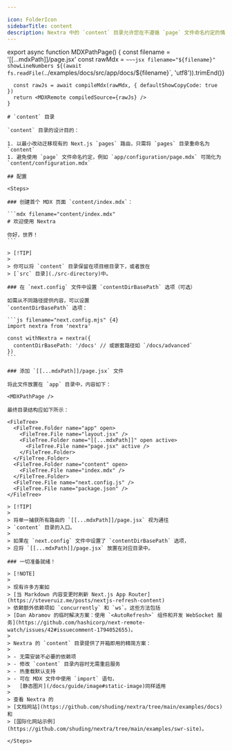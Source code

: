 ```yaml
---

icon: FolderIcon
sidebarTitle: content
description: Nextra 中的 `content` 目录允许您在不遵循 `page` 文件命名约定的情况下组织 Markdown 文件，简化从 Next.js `pages` 路由的迁移过程。
---
```



export async function MDXPathPage() {
  const filename = '[[...mdxPath]]/page.jsx'
  const rawMdx = `~~~jsx filename="${filename}" showLineNumbers
${(await fs.readFile(`../examples/docs/src/app/docs/${filename}`, 'utf8')).trimEnd()}
~~~`
  const rawJs = await compileMdx(rawMdx, { defaultShowCopyCode: true })
  return <MDXRemote compiledSource={rawJs} />
}

# `content` 目录

`content` 目录的设计目的：

1. 以最小改动迁移现有的 Next.js `pages` 路由，只需将 `pages` 目录重命名为 `content`
1. 避免使用 `page` 文件命名约定，例如 `app/configuration/page.mdx` 可简化为 `content/configuration.mdx`

## 配置

<Steps>

### 创建首个 MDX 页面 `content/index.mdx`：

```mdx filename="content/index.mdx"
# 欢迎使用 Nextra

你好，世界！
```

> [!TIP]
>
> 你可以将 `content` 目录保留在项目根目录下，或者放在
> [`src` 目录](./src-directory)中。

### 在 `next.config` 文件中设置 `contentDirBasePath` 选项（可选）

如需从不同路径提供内容，可以设置
`contentDirBasePath` 选项：

```js filename="next.config.mjs" {4}
import nextra from 'nextra'

const withNextra = nextra({
  contentDirBasePath: '/docs' // 或嵌套路径如 `/docs/advanced`
})
```

### 添加 `[[...mdxPath]]/page.jsx` 文件

将此文件放置在 `app` 目录中，内容如下：

<MDXPathPage />

最终目录结构应如下所示：

<FileTree>
  <FileTree.Folder name="app" open>
    <FileTree.File name="layout.jsx" />
    <FileTree.Folder name="[[...mdxPath]]" open active>
      <FileTree.File name="page.jsx" active />
    </FileTree.Folder>
  </FileTree.Folder>
  <FileTree.Folder name="content" open>
    <FileTree.File name="index.mdx" />
  </FileTree.Folder>
  <FileTree.File name="next.config.js" />
  <FileTree.File name="package.json" />
</FileTree>

> [!TIP]
>
> 将单一捕获所有路由的 `[[...mdxPath]]/page.jsx` 视为通往
> `content` 目录的入口。
>
> 如果在 `next.config` 文件中设置了 `contentDirBasePath` 选项，
> 应将 `[[...mdxPath]]/page.jsx` 放置在对应目录中。

### 一切准备就绪！

> [!NOTE]
>
> 现有许多方案如
> [当 Markdown 内容变更时刷新 Next.js App Router](https://steveruiz.me/posts/nextjs-refresh-content)
> 依赖额外依赖项如 `concurrently` 和 `ws`。这些方法包括
> [Dan Abramov 的临时解决方案：使用 `<AutoRefresh>` 组件和开发 WebSocket 服务](https://github.com/hashicorp/next-remote-watch/issues/42#issuecomment-1794052655)。
>
> Nextra 的 `content` 目录提供了开箱即用的精简方案：
>
> - 无需安装不必要的依赖项
> - 修改 `content` 目录内容时无需重启服务
> - 热重载默认支持
> - 可在 MDX 文件中使用 `import` 语句，
>   [静态图片](/docs/guide/image#static-image)同样适用
>
> 查看 Nextra 的
> [文档网站](https://github.com/shuding/nextra/tree/main/examples/docs) 和
> [国际化网站示例](https://github.com/shuding/nextra/tree/main/examples/swr-site)。

</Steps>